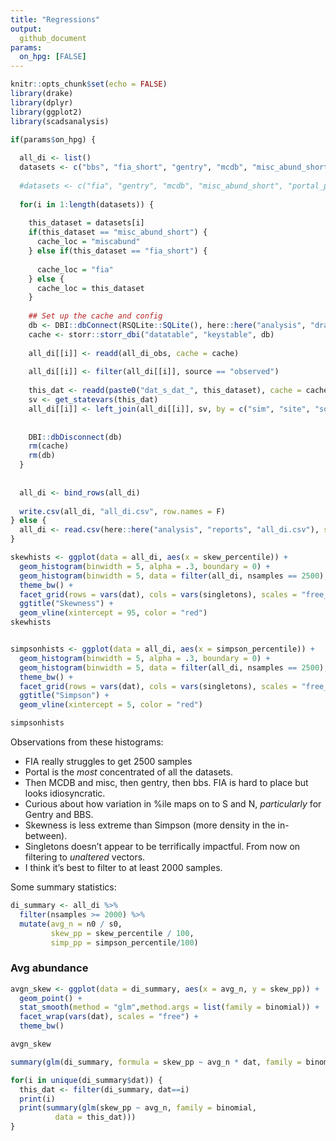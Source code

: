 ```yaml
---
title: "Regressions"
output: 
  github_document
params:
  on_hpg: [FALSE]
---
```


```r
knitr::opts_chunk$set(echo = FALSE)
library(drake)
library(dplyr)
library(ggplot2)
library(scadsanalysis)

if(params$on_hpg) {
  
  all_di <- list() 
  datasets <- c("bbs", "fia_short", "gentry", "mcdb", "misc_abund_short", "portal_plants")
  
  #datasets <- c("fia", "gentry", "mcdb", "misc_abund_short", "portal_plants")
  
  for(i in 1:length(datasets)) {
    
    this_dataset = datasets[i]
    if(this_dataset == "misc_abund_short") {
      cache_loc = "miscabund"
    } else if(this_dataset == "fia_short") {
      
      cache_loc = "fia"
    } else {
      cache_loc = this_dataset
    }
    
    ## Set up the cache and config
    db <- DBI::dbConnect(RSQLite::SQLite(), here::here("analysis", "drake", paste0("drake-cache-", cache_loc, ".sqlite")))
    cache <- storr::storr_dbi("datatable", "keystable", db)
    
    all_di[[i]] <- readd(all_di_obs, cache = cache)
    
    all_di[[i]] <- filter(all_di[[i]], source == "observed")
    
    this_dat <- readd(paste0("dat_s_dat_", this_dataset), cache = cache, character_only = T)
    sv <- get_statevars(this_dat)
    all_di[[i]] <- left_join(all_di[[i]], sv, by = c("sim", "site", "source", "singletons", "dat"))
    
    
    DBI::dbDisconnect(db)
    rm(cache)
    rm(db)
  }
  
  
  all_di <- bind_rows(all_di)
  
  write.csv(all_di, "all_di.csv", row.names = F)
} else {
  all_di <- read.csv(here::here("analysis", "reports", "all_di.csv"), stringsAsFactors = F)
}
```

```r


skewhists <- ggplot(data = all_di, aes(x = skew_percentile)) +
  geom_histogram(binwidth = 5, alpha = .3, boundary = 0) +
  geom_histogram(binwidth = 5, data = filter(all_di, nsamples == 2500), boundary = 0) +
  theme_bw() +
  facet_grid(rows = vars(dat), cols = vars(singletons), scales = "free_y") +
  ggtitle("Skewness") +
  geom_vline(xintercept = 95, color = "red")
skewhists


simpsonhists <- ggplot(data = all_di, aes(x = simpson_percentile)) +
  geom_histogram(binwidth = 5, alpha = .3, boundary = 0) +
  geom_histogram(binwidth = 5, data = filter(all_di, nsamples == 2500), boundary = 0) +
  theme_bw() +
  facet_grid(rows = vars(dat), cols = vars(singletons), scales = "free_y") +
  ggtitle("Simpson") +
  geom_vline(xintercept = 5, color = "red")

simpsonhists

```

Observations from these histograms:

* FIA really struggles to get 2500 samples
* Portal is the *most* concentrated of all the datasets.
* Then MCDB and misc, then gentry, then bbs. FIA is hard to place but looks idiosyncratic.
* Curious about how variation in %ile maps on to S and N, *particularly* for Gentry and BBS. 
* Skewness is less extreme than Simpson (more density in the in-between). 
* Singletons doesn't appear to be terrifically impactful. From now on filtering to *unaltered* vectors.
* I think it's best to filter to at least 2000 samples. 

Some summary statistics:

```r

di_summary <- all_di %>%
  filter(nsamples >= 2000) %>%
  mutate(avg_n = n0 / s0,
         skew_pp = skew_percentile / 100,
         simp_pp = simpson_percentile/100)
```

### Avg abundance

```r

avgn_skew <- ggplot(data = di_summary, aes(x = avg_n, y = skew_pp)) +
  geom_point() +
  stat_smooth(method = "glm",method.args = list(family = binomial)) + 
  facet_wrap(vars(dat), scales = "free") +
  theme_bw()

avgn_skew

summary(glm(di_summary, formula = skew_pp ~ avg_n * dat, family = binomial))

for(i in unique(di_summary$dat)) {
  this_dat <- filter(di_summary, dat==i)
  print(i)
  print(summary(glm(skew_pp ~ avg_n, family = binomial,
          data = this_dat)))
}

```

                
